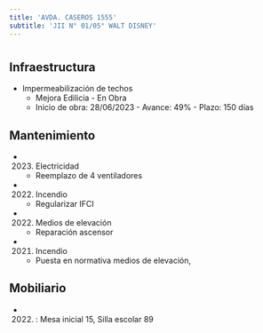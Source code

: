 ```yaml
---
title: 'AVDA. CASEROS 1555'
subtitle: 'JII N° 01/05° WALT DISNEY'
---
```


#
## Infraestructura

* Impermeabilización de techos 
    + Mejora Edilicia - En Obra 
    + Inicio de obra: 28/06/2023 - Avance: 49% - Plazo: 150 días 






## Mantenimiento

*  (2023) Electricidad 
    + Reemplazo de 4 ventiladores

*  (2022) Incendio 
    + Regularizar IFCI

*  (2022) Medios de elevación 
    + Reparación ascensor

*  (2021) Incendio 
    + Puesta en normativa medios de elevación,





## Mobiliario

*  (2022) : Mesa inicial 15, Silla escolar 89 



